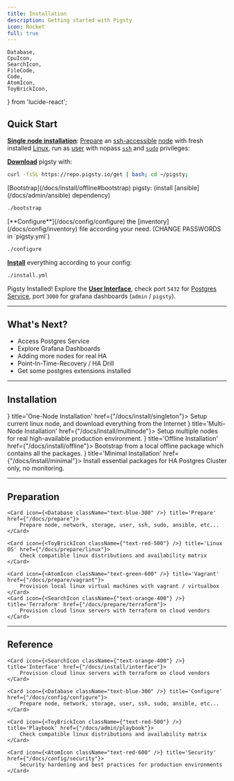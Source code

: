 ```yaml
---
title: Installation
description: Getting started with Pigsty
icon: Rocket
full: true
---
```


    Database,
    CpuIcon,
    SearchIcon,
    FileCode,
    Code,
    AtomIcon,
    ToyBrickIcon,
} from 'lucide-react';


## Quick Start

[**Single node installation**](/docs/install): [Prepare](/docs/prepare) an [ssh-accessible](/docs/prepare/admin#check-accessibility) [node](/docs/prepare/hardware#node) with fresh installed [Linux](/docs/prepare/linux),
 run as [user](/docs/prepare/admin#user) with nopass [`ssh`](/docs/prepare/admin#ssh) and [`sudo`](/docs/prepare/admin#sudo-privileges) privileges:

<Steps>
<Step>

[**Download**](/docs/prepare/software#pigsty) pigsty with:

```bash
curl -fsSL https://repo.pigsty.io/get | bash; cd ~/pigsty;
```

</Step>
<Step>
[Bootstrap](/docs/install/offline#bootstrap) pigsty: (install [ansible](/docs/admin/ansible) dependency)

```bash
./bootstrap
```
</Step>

<Step>
    [**Configure**](/docs/config/configure) the [inventory](/docs/config/inventory) file according your need. (<span className={"text-red-500 font-black"}>CHANGE PASSWORDS</span> in `pigsty.yml`)

```bash
./configure
```

</Step>
<Step>

[**Install**](/docs/install/singleton) everything according to your config:

```bash
./install.yml
```
</Step>


</Steps>


Pigsty Installed!  Explore the [**User Interface**](/docs/install/interface), check port `5432` for [Postgres](/docs/pgsql) [Service](/docs/pgsql/service), port `3000` for grafana dashboards (`admin` / `pigsty`).



--------

## What's Next?

- Access Postgres Service
- Explore Grafana Dashboards
- Adding more nodes for real HA
- Point-In-Time-Recovery / HA Drill
- Get some postgres extensions installed


--------

## Installation


<Cards>
    <Card icon={<Database className="text-blue-300" />} title='One-Node Installation' href={"/docs/install/singleton"}>
        Setup current linux node, and download everything from the Internet
    </Card>
    <Card icon={<AtomIcon className="text-green-600" />} title='Multi-Node Installation' href={"/docs/install/multinode"}>
        Setup multiple nodes for real high-available production environment.
    </Card>
    <Card icon={<SearchIcon className={"text-orange-400"} />} title='Offline Installation' href={"/docs/install/offline"}>
        Bootstrap from a local offline package which contains all the packages.
    </Card>
    <Card icon={<ToyBrickIcon className={"text-red-500"} />} title='Minimal Installation' href={"/docs/install/minimal"}>
        Install essential packages for HA Postgres Cluster only, no monitoring.
    </Card>
</Cards>


--------

## Preparation

<Cards>

    <Card icon={<Database className="text-blue-300" />} title='Prepare' href={"/docs/prepare"}>
        Prepare node, network, storage, user, ssh, sudo, ansible, etc...
    </Card>

    <Card icon={<ToyBrickIcon className={"text-red-500"} />} title='Linux OS' href={"/docs/prepare/linux"}>
        Check compatible linux distributions and availability matrix
    </Card>

    <Card icon={<AtomIcon className="text-green-600" />} title='Vagrant' href={"/docs/prepare/vagrant"}>
        Provision local linux virtual machines with vagrant / virtualbox
    </Card>
    <Card icon={<SearchIcon className={"text-orange-400"} />} title='Terraform' href={"/docs/prepare/terraform"}>
        Provision cloud linux servers with terraform on cloud vendors
    </Card>

</Cards>

--------

## Reference

<Cards>

    <Card icon={<SearchIcon className={"text-orange-400"} />} title='Interface' href={"/docs/install/interface"}>
        Provision cloud linux servers with terraform on cloud vendors
    </Card>

    <Card icon={<Database className="text-blue-300" />} title='Configure' href={"/docs/config/configure"}>
        Prepare node, network, storage, user, ssh, sudo, ansible, etc...
    </Card>

    <Card icon={<ToyBrickIcon className={"text-red-500"} />} title='Playbook' href={"/docs/admin/playbook"}>
        Check compatible linux distributions and availability matrix
    </Card>

    <Card icon={<AtomIcon className="text-red-600" />} title='Security' href={"/docs/config/security"}>
        Security hardening and best practices for production environments
    </Card>


</Cards>